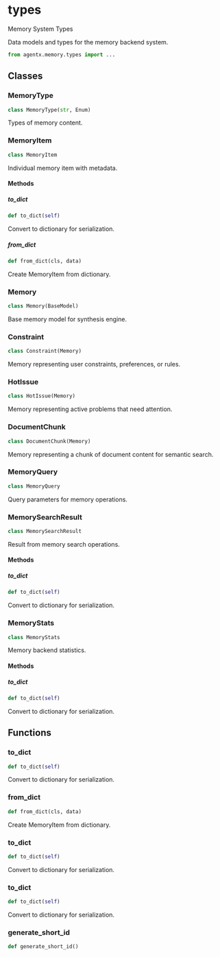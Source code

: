 # types

Memory System Types

Data models and types for the memory backend system.

```python
from agentx.memory.types import ...
```

## Classes

### MemoryType

```python
class MemoryType(str, Enum)
```

Types of memory content.


### MemoryItem

```python
class MemoryItem
```

Individual memory item with metadata.

#### Methods

##### to_dict

```python
def to_dict(self)
```

Convert to dictionary for serialization.


##### from_dict

```python
def from_dict(cls, data)
```

Create MemoryItem from dictionary.



### Memory

```python
class Memory(BaseModel)
```

Base memory model for synthesis engine.


### Constraint

```python
class Constraint(Memory)
```

Memory representing user constraints, preferences, or rules.


### HotIssue

```python
class HotIssue(Memory)
```

Memory representing active problems that need attention.


### DocumentChunk

```python
class DocumentChunk(Memory)
```

Memory representing a chunk of document content for semantic search.


### MemoryQuery

```python
class MemoryQuery
```

Query parameters for memory operations.


### MemorySearchResult

```python
class MemorySearchResult
```

Result from memory search operations.

#### Methods

##### to_dict

```python
def to_dict(self)
```

Convert to dictionary for serialization.



### MemoryStats

```python
class MemoryStats
```

Memory backend statistics.

#### Methods

##### to_dict

```python
def to_dict(self)
```

Convert to dictionary for serialization.



## Functions

### to_dict

```python
def to_dict(self)
```

Convert to dictionary for serialization.


### from_dict

```python
def from_dict(cls, data)
```

Create MemoryItem from dictionary.


### to_dict

```python
def to_dict(self)
```

Convert to dictionary for serialization.


### to_dict

```python
def to_dict(self)
```

Convert to dictionary for serialization.


### generate_short_id

```python
def generate_short_id()
```

